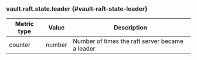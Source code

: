 ### vault.raft.state.leader {#vault-raft-state-leader}

Metric type | Value   | Description
----------- | ------- | -----------
counter     | number  | Number of times the raft server became a leader
